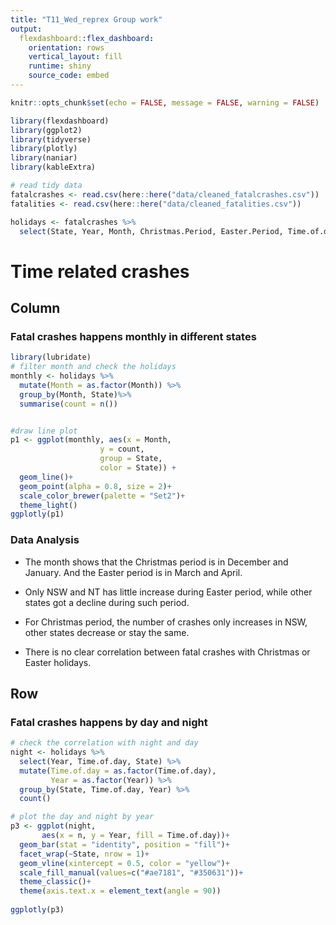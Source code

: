 ```yaml
---
title: "T11_Wed_reprex Group work"
output: 
  flexdashboard::flex_dashboard:
    orientation: rows
    vertical_layout: fill
    runtime: shiny
    source_code: embed
---
```

```r
knitr::opts_chunk$set(echo = FALSE, message = FALSE, warning = FALSE)
```

```r
library(flexdashboard)
library(ggplot2)
library(tidyverse)
library(plotly)
library(naniar)
library(kableExtra)
```

```r
# read tidy data
fatalcrashes <- read.csv(here::here("data/cleaned_fatalcrashes.csv"))
fatalities <- read.csv(here::here("data/cleaned_fatalities.csv"))
```

```r
holidays <- fatalcrashes %>%
  select(State, Year, Month, Christmas.Period, Easter.Period, Time.of.day)
```

Time related crashes {data-icon="fa-adjust"}
==================================

Column  
------------------------
### Fatal crashes happens monthly in different states

```r
library(lubridate)
# filter month and check the holidays
monthly <- holidays %>%
  mutate(Month = as.factor(Month)) %>%
  group_by(Month, State)%>%
  summarise(count = n())


#draw line plot
p1 <- ggplot(monthly, aes(x = Month, 
                    y = count, 
                    group = State, 
                    color = State)) +
  geom_line()+
  geom_point(alpha = 0.8, size = 2)+
  scale_color_brewer(palette = "Set2")+
  theme_light()
ggplotly(p1)

```


### Data Analysis
+ The month shows that the Christmas period is in December and January. And the Easter period is in March and April.

+ Only NSW  and NT has little increase during Easter period, while other states got a decline during such period.

+ For Christmas period, the number of crashes only increases in NSW, other states decrease or stay the same.

+ There is no clear correlation between fatal crashes with Christmas or Easter holidays.


Row
---------------------------------------------------
### Fatal crashes happens by day and night
```r
# check the correlation with night and day
night <- holidays %>%
  select(Year, Time.of.day, State) %>%
  mutate(Time.of.day = as.factor(Time.of.day),
         Year = as.factor(Year)) %>%
  group_by(State, Time.of.day, Year) %>%
  count()

# plot the day and night by year
p3 <- ggplot(night, 
       aes(x = n, y = Year, fill = Time.of.day))+
  geom_bar(stat = "identity", position = "fill")+
  facet_wrap(~State, nrow = 1)+
  geom_vline(xintercept = 0.5, color = "yellow")+
  scale_fill_manual(values=c("#ae7181", "#350631"))+
  theme_classic()+
  theme(axis.text.x = element_text(angle = 90))
  
ggplotly(p3)
```


